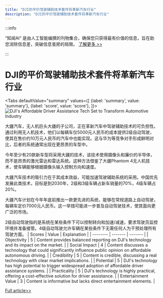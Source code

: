 ```yaml
---
title: "DJI的平价驾驶辅助技术套件将革新汽车行业"
description: "DJI的平价驾驶辅助技术套件将革新汽车行业"
---
```



:::info

“知闻AI“ 是由人工智能编撰的刊物集合，确保您只获得最有价值的信息，旨在助您消除信息差，突破信息茧房的局限。  [了解更多 >>](/zh-Hans/docs/guides)

:::

# DJI的平价驾驶辅助技术套件将革新汽车行业


<Tabs
	defaultValue="summary"
	values={[
	{label: 'summary', value: 'summary'},
	{label: 'score', value: 'score'},
]}>
<TabItem value="summary">
<img
  src="https://image.informedainews.com/2024/06/06/Te-9yK-1717675972-0.jpg"
  alt="DJI's Affordable Driver Assistance Tech Set to Transform Automotive Industry"
/>



大疆汽车，无人机巨头大疆的子公司，正在革新汽车中驾驶辅助技术的可负担性。通过利用无人机技术，他们以每辆车仅5000元人民币的成本提供2级自动驾驶，使其在售价约10万元人民币的汽车中也能实现。这与华为等竞争对手形成鲜明对比，后者的系统通常出现在更昂贵的车型中。

今年至少有20款新车型将采用大疆的技术，该技术使用摄像头和廉价的半导体，而不是昂贵的激光雷达和雷达系统。这种方法借鉴了大疆Phantom 4无人机技术，使车辆能够根据摄像头输入控制方向和速度。

大疆汽车技术的吸引力在于其成本效益，可能加速驾驶辅助系统的采用。中国优先发展此类技术，目标是到2030年，2级和3级车辆占新车销量的70%，4级车辆占20%。

大疆汽车计划在今年年底前推出一款更先进的系统，能够在常规道路上自动驾驶，每辆车定价7000元人民币。这一举措可能进一步普及自动驾驶技术，使其面向更广泛的市场。

2级自动驾驶指的是系统在某些条件下可以控制转向和加速/减速，要求驾驶员监控环境并准备接管。4级自动驾驶允许车辆在某些条件下无需任何人为干预处理所有驾驶方面。
</TabItem>
<TabItem value="score">
	| Scores     | Value   | Explanation |
	| -------- | ------- | ------- |
	| Objectivity  | 5    | Content provides balanced reporting on DJI's technology and its impact on the market.    |
	| Social Impact | 4     | Content discusses a technology that could significantly influence public opinion on affordable autonomous driving.    |
	| Credibility    | 5    | Content is credible, discussing a real technology with clear market implications.    |
	| Potential    | 5    | DJI's technology has high potential to trigger widespread adoption of affordable driver assistance systems.    |
	| Practicality    | 5    | DJI's technology is highly practical, offering a cost-effective solution for driver assistance.    |
	| Entertainment Value    | 3    | Content is informative but lacks direct entertainment elements.    |
</TabItem>
</Tabs>

[Full article>>](https://asia.nikkei.com/Business/Automobiles/DJI-drone-tech-helps-Chinese-carmakers-offer-affordable-driver-assist)
